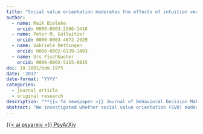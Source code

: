 ```yaml
---
title: "Social value orientation moderates the effects of intuition versus reflection on responses to unfair ultimatum offers"
author:
  - name: Maik Bieleke
    orcid: 0000-0003-2586-1416
  - name: Peter M. Gollwitzer
    orcid: 0000-0003-4872-2929
  - name: Gabriele Oettingen
    orcid: 0000-0002-6139-1493
  - name: Urs Fischbacher
    orcid: 0000-0002-5115-8815
doi: 10.1002/bdm.1975
date: '2017'
date-format: "YYYY"
categories:
  - journal article
  - original research
description: "**{{< fa newspaper >}} Journal of Behavioral Decision Making**"
abstract: "We investigated whether social value orientation (SVO) moderates the effects of intuitive versus reflective information processing on responses to unfair offers. We measured SVO one week prior to an ultimatum game experiment in which participants had to accept or reject a series of 10 ultimatum offers including very low (unfair) ones. Before making these decisions, participants mentally contrasted their individual goals with the obstacle of pondering at length or acting in a hasty way; then they made the plan to adopt an intuitive or a reflective mode of processing (intuitive and reflective condition, respectively), or made no such plans (control condition). Participants with rather high (prosocial) SVO scores were more likely to accept unfair offers in the reflective than the intuitive condition. This effect also evinced for a subset of selfish individuals; however, the majority with rather low (selfish) scores made similar decisions in both conditions. This pattern of results suggests that SVO moderates the effects of intuitive versus reflective modes of processing on responses to low ultimatum offers."
---
```


<a class="btn btn-dark rounded-pill" href="https://psyarxiv.com/82rwb/" role="button">{{< ai psyarxiv >}} PsyArXiv</a>

